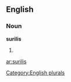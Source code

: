 
==English==

===Noun===
'''surilis'''

# {{plural of|[[surili]]}}

[[Category:English plurals]]

[[ar:surilis]]
